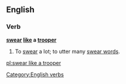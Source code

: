 ==English==

===Verb===
'''[[swear]] [[like]] a [[trooper]]'''

# {{context|simile}} To [[swear]] a lot; to utter many [[swear word]]s.

[[Category:English verbs]]

[[pl:swear like a trooper]]